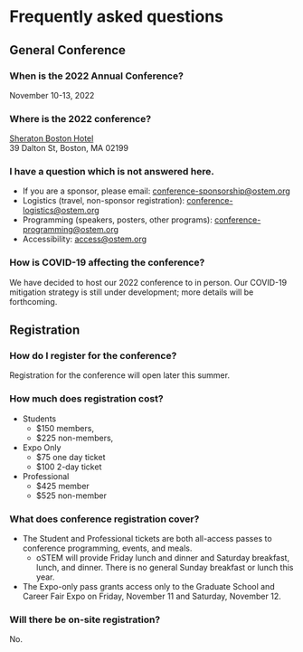 
<SiteLayout title="Schedule">

# Frequently asked questions

<div className={"faqs"}>

## General Conference
  
### When is the 2022 Annual Conference?
  
November 10-13, 2022
  
### Where is the 2022 conference?
  
[Sheraton Boston Hotel](https://www.marriott.com/en-us/hotels/bosbo-sheraton-boston-hotel/overview/) <br/>
39 Dalton St, Boston, MA 02199
  
### I have a question which is not answered here.
  
 - If you are a sponsor, please email: conference-sponsorship@ostem.org
 - Logistics (travel, non-sponsor registration): conference-logistics@ostem.org
 - Programming (speakers, posters, other programs): conference-programming@ostem.org
 - Accessibility: access@ostem.org
  
### How is COVID-19 affecting the conference?

We have decided to host our 2022 conference to in person. Our COVID-19 mitigation strategy is still under development; more details will be forthcoming.

## Registration

### How do I register for the conference?

Registration for the conference will open later this summer.

### How much does registration cost?
  
 - Students
   - $150 members,
   - $225 non-members,
 - Expo Only
   - $75 one day ticket
   - $100 2-day ticket
 - Professional
   - $425 member
   - $525 non-member
  
### What does conference registration cover?

- The Student and Professional tickets are both all-access passes to conference programming, events, and meals.
  - oSTEM will provide Friday lunch and dinner and Saturday breakfast, lunch, and dinner. There is no general Sunday breakfast or lunch this year.
- The Expo-only pass grants access only to the Graduate School and Career Fair Expo on Friday, November 11 and Saturday, November 12.

### Will there be on-site registration?
  
No.

<style jsx>{`
  .faqs :global(h3) {
    font-size: 1.5rem;
  }
`}</style>

</div>

</SiteLayout>
